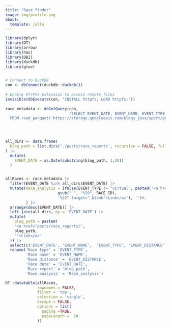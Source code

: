 ```yaml
---
title: "Race finder"
image: img/profile.png
about:
  template: jolla
---
```


```r

library(dplyr)
library(DT)
library(arrow)
library(hms)
library(DBI)
library(duckdb)
library(glue)


# Connect to DuckDB
con <- dbConnect(duckdb::duckdb())
  
# Enable HTTPFS extension to access remote files
invisible(dbExecute(con, "INSTALL httpfs; LOAD httpfs;"))
  
race_metadata <- dbGetQuery(con, 
                            "SELECT EVENT_DATE, EVENT_NAME, EVENT_TYPE, EVENT_DISTANCE, RACE_ID
  FROM read_parquet('https://storage.googleapis.com/blogs_josa/sport/parquets/races_metadata.parquet')")
  
  


all_dirs <- data.frame(
  blog_path = list.dirs('./posts/race_reports', recursive = FALSE, full.names = FALSE)
) |>
  mutate(
    EVENT_DATE = as.Date(substring(blog_path, 1,10))
  )


allRaces <- race_metadata |>
  filter(EVENT_DATE %in% all_dirs$EVENT_DATE) |>
  mutate(Race_analysis = ifelse(EVENT_TYPE != "virtual", paste0('<a href="https://asjblog.shinyapps.io/single_race_viewer/?_inputs_&selector=%22',
                       gsub(" ", "%20", RACE_ID),
                       '%22" target="_blank">Link</a>'), '')#,
         ) |>
  arrange(desc(EVENT_DATE)) |>
  left_join(all_dirs, by = 'EVENT_DATE') |>
  mutate(
    blog_path = paste0(
    '<a href="posts/race_reports/',
    blog_path,
    '">Link</a>'
  )) |>
  select(c('EVENT_DATE', 'EVENT_NAME',  'EVENT_TYPE', 'EVENT_DISTANCE', 'blog_path', 'Race_analysis',)) |>
  rename('Race type' = 'EVENT_TYPE',
         'Race name' = 'EVENT_NAME',
         'Race distance' = 'EVENT_DISTANCE',
         'Race date' = 'EVENT_DATE',
         'Race report' = 'blog_path',
         'Race analysis' = 'Race_analysis')

DT::datatable(allRaces,
              rownames = FALSE,
              filter = 'top',
              selection = 'single',
              escape = FALSE,
              options = list(
                paging =TRUE,
                pageLength =  10
              ))
```
